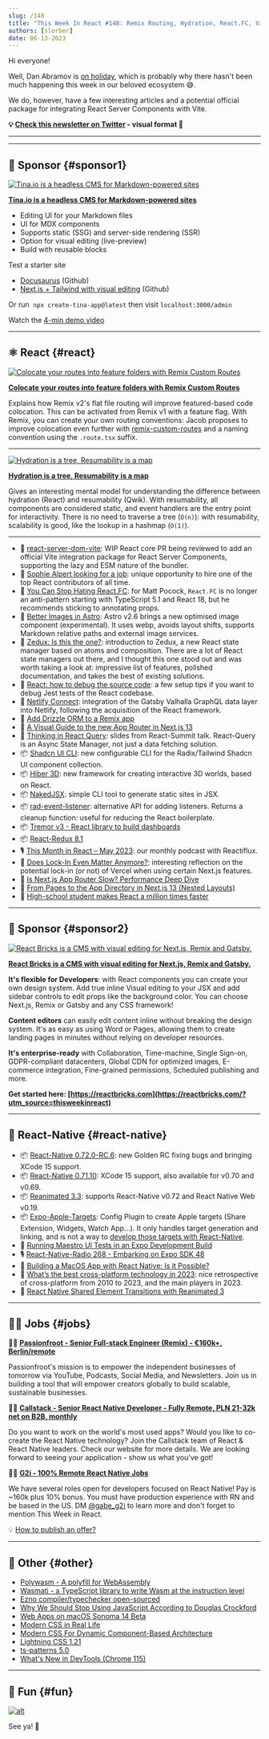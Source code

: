 ```yaml
---
slug: /148
title: "This Week In React #148: Remix Routing, Hydration, React.FC, Vite + RSC, Zedux, Astro, Tremor, Valhalla, Reanimated, Expo-Apple-Targets, XCode 15..."
authors: [slorber]
date: 06-13-2023
---
```


Hi everyone!

Well, Dan Abramov is [on holiday](https://twitter.com/dan_abramov/status/1666459095979753477), which is probably why there hasn't been much happening this week in our beloved ecosystem 😅.

We do, however, have a few interesting articles and a potential official package for integrating React Server Components with Vite.

<!-- truncate -->

**💡 [Check this newsletter on Twitter](https://slo.im/thread) - visual format 🎨**

---


<Support />

---

## 💸 Sponsor {#sponsor1}

[![Tina.io is a headless CMS for Markdown-powered sites](/emails/issues/140/tinacms.jpg)](https://tina.io/?utm_source=newsletter&utm_term=this-week-in-react)

**[Tina.io is a headless CMS for Markdown-powered sites](https://tina.io/?utm_source=newsletter&utm_term=this-week-in-react)**

- Editing UI for your Markdown files
- UI for MDX components
- Supports static (SSG) and server-side rendering (SSR)
- Option for visual editing (live-preview)
- Build with reusable blocks

Test a starter site

- [Docusaurus](https://github.com/tinacms/tinasaurus) (Github)
- [Next.js + Tailwind with visual editing](https://github.com/tinacms/tina-cloud-starter) (Github)

Or run  `npx create-tina-app@latest` then visit `localhost:3000/admin`

Watch the [4-min demo video](https://www.youtube.com/watch?v=zRkeKSZjlyw)

---

## ⚛️ React {#react}

[![Colocate your routes into feature folders with Remix Custom Routes](/emails/issues/148/remix-routing.jpg)](https://www.jacobparis.com/content/remix-custom-routes)

**[Colocate your routes into feature folders with Remix Custom Routes](https://www.jacobparis.com/content/remix-custom-routes)**

Explains how Remix v2's flat file routing will improve featured-based code colocation. This can be activated from Remix v1 with a feature flag. With Remix, you can create your own routing conventions: Jacob proposes to improve colocation even further with [remix-custom-routes](https://github.com/jacobparis-insiders/remix-custom-routes) and a naming convention using the `.route.tsx` suffix.

---

[![Hydration is a tree, Resumability is a map](/emails/issues/148/hydration.jpg)](https://www.builder.io/blog/hydration-tree-resumability-map)

**[Hydration is a tree, Resumability is a map](https://www.builder.io/blog/hydration-tree-resumability-map)**

Gives an interesting mental model for understanding the difference between hydration (React) and resumability (Qwik). With resumability, all components are considered static, and event handlers are the entry point for interactivity. There is no need to traverse a tree (`O(n)`): with resumability, scalability is good, like the lookup in a hashmap (`O(1)`).

---

- 👀 [react-server-dom-vite](https://twitter.com/nkSaraf98/status/1667934636297650179): WIP React core PR being reviewed to add an official Vite integration package for React Server Components, supporting the lazy and ESM nature of the bundler.
- 👤 [Sophie Alpert looking for a job](https://twitter.com/sebastienlorber/status/1668562588781748224): unique opportunity to hire one of the top React contributors of all time.
- 📜 [You Can Stop Hating React.FC](https://www.totaltypescript.com/you-can-stop-hating-react-fc): for Matt Pocock, `React.FC` is no longer an anti-pattern starting with TypeScript 5.1 and React 18, but he recommends sticking to annotating props.
- 📜 [Better Images in Astro](https://astro.build/blog/images/): Astro v2.6 brings a new optimised image component (experimental). It uses webp, avoids layout shifts, supports Markdown relative paths and external image services.
- 📜 [Zedux: Is this the one?](https://omnistac.github.io/zedux/blog/zedux-is-this-the-one): introduction to Zedux, a new React state manager based on atoms and composition. There are a lot of React state managers out there, and I thought this one stood out and was worth taking a look at: impressive list of features, polished documentation, and takes the best of existing solutions.
- 📜 [React: how to debug the source code](https://andreigatej.dev/blog/react-debugging-the-source-code/): a few setup tips if you want to debug Jest tests of the React codebase.
- 📜 [Netlify Connect](https://twitter.com/ascorbic/status/1668586011117465600): integration of the Gatsby Valhalla GraphQL data layer into Netlify, following the acquisition of the React framework.
- 📜 [Add Drizzle ORM to a Remix app](https://www.jacobparis.com/content/remix-drizzle)
- 📜 [A Visual Guide to the new App Router in Next.js 13](https://www.builder.io/blog/next-13-app-router)
- 🔗 [Thinking in React Query](https://tkdodo.eu/blog/thinking-in-react-query): slides from React-Summit talk. React-Query is an Async State Manager, not just a data fetching solution.
- 📦 [Shadcn UI CLI](https://twitter.com/shadcn/status/1666861850091458560): new configurable CLI for the Radix/Tailwind Shadcn UI component collection.
- 📦 [Hiber 3D](https://hiberworld.com/developer): new framework for creating interactive 3D worlds, based on React.
- 📦 [NakedJSX](https://nakedjsx.org/): simple CLI tool to generate static sites in JSX.
- 📦 [rad-event-listener](https://github.com/JLarky/rad-event-listener): alternative API for adding listeners. Returns a cleanup function: useful for reducing the React boilerplate.
- 📦 [Tremor v3 - React library to build dashboards](https://twitter.com/tremorlabs/status/1666706183409860610)
- 📦 [React-Redux 8.1](https://github.com/reduxjs/react-redux/releases/tag/v8.1.0)
- 🎙️ [This Month in React – May 2023](https://podcasters.spotify.com/pod/show/reactiflux/episodes/This-Month-in-React--May-2023-e25flvh): our monthly podcast with Reactiflux.
- 🎥 [Does Lock-In Even Matter Anymore?](https://www.youtube.com/watch?v=rtgjFEJaFI8): interesting reflection on the potential lock-in (or not) of Vercel when using certain Next.js features.
- 🎥 [Is Next.js App Router Slow? Performance Deep Dive](https://www.youtube.com/watch?v=HbUDiNlU6Yw)
- 🎥 [From Pages to the App Directory in Next.js 13 (Nested Layouts)](https://www.youtube.com/watch?v=QkntFWb_V8k)
- 🎥 [High-school student makes React a million times faster](https://www.youtube.com/watch?v=VkezQMb1DHw)

<SubscribeFormEmbed placement="middle" />

---

## 💸 Sponsor {#sponsor2}

[![React Bricks is a CMS with visual editing for Next.js, Remix and Gatsby.](/emails/issues/148/reactbricks.png)](https://reactbricks.com/?utm_source=thisweekinreact)

**[React Bricks is a CMS with visual editing for Next.js, Remix and Gatsby.](https://reactbricks.com/?utm_source=thisweekinreact)**

**It's flexible for Developers**: with React components you can create your own design system. Add true inline Visual editing to your JSX and add sidebar controls to edit props like the background color. You can choose Next.js, Remix or Gatsby and any CSS framework!

**Content editors** can easily edit content inline without breaking the design system. It's as easy as using Word or Pages, allowing them to create landing pages in minutes without relying on developer resources.

**It's enterprise-ready** with Collaboration, Time-machine, Single Sign-on, GDPR-compliant datacenters, Global CDN for optimized images, E-commerce integration, Fine-grained permissions, Scheduled publishing and more.

**Get started here: [https://reactbricks.com](https://reactbricks.com/?utm_source=thisweekinreact)**

---

## 📱 React-Native {#react-native}

- 📦 [React-Native 0.72.0-RC.6](https://github.com/facebook/react-native/releases/tag/v0.72.0-rc.6): new Golden RC fixing bugs and bringing XCode 15 support.
- 📦 [React-Native 0.71.10](https://github.com/facebook/react-native/releases/tag/v0.71.10): XCode 15 support, also available for v0.70 and v0.69.
- 📦 [Reanimated 3.3](https://twitter.com/swmansion/status/1668640779923849216): supports React-Native v0.72 and React Native Web v0.19.
- 📦 [Expo-Apple-Targets](https://github.com/EvanBacon/expo-apple-targets): Config Plugin to create Apple targets (Share Extension, Widgets, Watch App...). It only handles target generation and linking, and is not a way to [develop those targets with React-Native](https://twitter.com/Baconbrix/status/1668001651922223104).
- 📜 [Running Maestro UI Tests in an Expo Development Build](https://blog.mobile.dev/running-maestro-ui-tests-in-an-expo-development-builds-1ca443ab2a30)
- 🎙️ [React-Native-Radio 268 - Embarking on Expo SDK 48](https://reactnativeradio.com/episodes/rnr-268-embarking-on-expo-sdk-48)
- 🎥 [Building a MacOS App with React Native: Is it Possible?](https://www.youtube.com/watch?v=xkYy_6kje9E)
- 🎥 [What’s the best cross-platform technology in 2023](https://www.youtube.com/watch?v=lYfgGgJgHB0): nice retrospective of cross-platform from 2010 to 2023, and the main players in 2023.
- 🎥 [React Native Shared Element Transitions with Reanimated 3](https://www.youtube.com/watch?v=tsleLxbvxe0)

---

## 🧑‍💻 Jobs {#jobs}

🧑‍💼 [**Passionfroot - Senior Full-stack Engineer (Remix) - €160k+, Berlin/remote**](https://passionfroot.recruitee.com/o/senior-fullstack-engineer)

Passionfroot's mission is to empower the independent businesses of tomorrow via YouTube, Podcasts, Social Media, and Newsletters. Join us in building a tool that will empower creators globally to build scalable, sustainable businesses.

🧑‍💼 [**Callstack - Senior React Native Developer - Fully Remote, PLN 21-32k net on B2B, monthly**](https://www.callstack.com/senior-react-native-developer)

Do you want to work on the world's most used apps? Would you like to co-create the React Native technology? Join the Callstack team of React & React Native leaders. Check our website for more details. We are looking forward to seeing your application - show us what you've got!

🧑‍💼 [**G2i - 100% Remote React Native Jobs**](https://twitter.com/gabe_g2i/status/1563204813881425926?s=20&t=ArRLC77BpRwXXCdx8fnUqw)

We have several roles open for developers focused on React Native! Pay is ~160k plus 10% bonus. You must have production experience with RN and be based in the US. DM [@gabe_g2i](https://twitter.com/gabe_g2i) to learn more and don't forget to mention This Week in React.

💡 [How to publish an offer?](https://thisweekinreact.com/sponsor)

---

## 🔀 Other {#other}

- [Polywasm - A polyfill for WebAssembly](https://github.com/evanw/polywasm)
- [Wasmati - a TypeScript library to write Wasm at the instruction level](https://www.zksecurity.xyz/blog/posts/wasmati/)
- [Ezno compiler/typechecker open-sourced](https://github.com/kaleidawave/ezno/discussions/21)
- [Why We Should Stop Using JavaScript According to Douglas Crockford](https://www.youtube.com/watch?v=lc5Np9OqDHU)
- [Web Apps on macOS Sonoma 14 Beta](https://blog.tomayac.com/2023/06/07/web-apps-on-macos-sonoma-14-beta/)
- [Modern CSS in Real Life](https://chriscoyier.net/2023/06/06/modern-css-in-real-life/)
- [Modern CSS For Dynamic Component-Based Architecture](https://moderncss.dev/modern-css-for-dynamic-component-based-architecture/)
- [Lightning CSS 1.21](https://twitter.com/devongovett/status/1666476856990908416)
- [ts-patterns 5.0](https://github.com/gvergnaud/ts-pattern/releases/tag/v5.0.0)
- [What's New in DevTools (Chrome 115)](https://developer.chrome.com/blog/new-in-devtools-115/)

---

## 🤭 Fun {#fun}

[![alt](/emails/issues/148/meme.jpg)](https://twitter.com/adamwathan/status/1666939669311901696)

See ya! 👋
